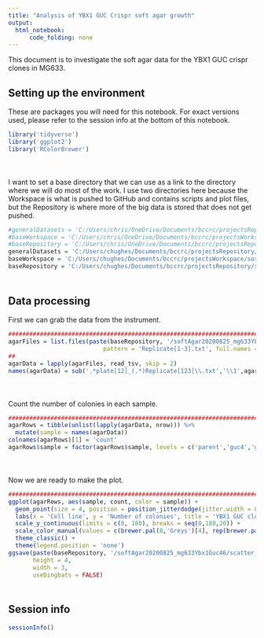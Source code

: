 ```yaml
---
title: "Analysis of YBX1 GUC Crispr soft agar growth"
output:
  html_notebook:
      code_folding: none
---
```


This document is to investigate the soft agar data for the YBX1 GUC crispr clones in MG633. 

## Setting up the environment

These are packages you will need for this notebook. For exact versions used, please refer to the session info at the bottom of this notebook.

```r
library('tidyverse')
library('ggplot2')
library('RColorBrewer')
```

<div style="margin-bottom:50px;"></div>

I want to set a base directory that we can use as a link to the directory where we will do most of the work. I use two directories here because the Workspace is what is pushed to GitHub and contains scripts and plot files, but the Repository is where more of the big data is stored that does not get pushed.

```r
#generalDatasets = 'C:/Users/chris/OneDrive/Documents/bccrc/projectsRepository/generalDatasets'
#baseWorkspace = 'C:/Users/chris/OneDrive/Documents/bccrc/projectsWorkspace/sorensenLab/relatedToYbx1'
#baseRepository = 'C:/Users/chris/OneDrive/Documents/bccrc/projectsRepository/sorensenLab/relatedToYbx1'
generalDatasets = 'C:/Users/chughes/Documents/bccrc/projectsRepository/generalDatasets'
baseWorkspace = 'C:/Users/chughes/Documents/bccrc/projectsWorkspace/sorensenLab/relatedToYbx1'
baseRepository = 'C:/Users/chughes/Documents/bccrc/projectsRepository/sorensenLab/relatedToYbx1'
```

<div style="margin-bottom:50px;"></div>

## Data processing

First we can grab the data from the instrument.

```r
##########################################################################################
agarFiles = list.files(paste(baseRepository, '/softAgar20200825_mg633Ybx1Guc46/', sep = ''),
                           pattern = 'Replicate[1-3].txt', full.names = TRUE)
##
agarData = lapply(agarFiles, read_tsv, skip = 2)
names(agarData) = sub('.*plate[12]_(.*)Replicate[123]\\.txt','\\1',agarFiles)
```

<div style="margin-bottom:50px;"></div>

Count the number of colonies in each sample. 

```r
##########################################################################################
agarRows = tibble(unlist(lapply(agarData, nrow))) %>%
  mutate(sample = names(agarData))
colnames(agarRows)[1] = 'count'
agarRows$sample = factor(agarRows$sample, levels = c('parent','guc4','guc6'))
```

<div style="margin-bottom:50px;"></div>

Now we are ready to make the plot.

```r
##########################################################################################
ggplot(agarRows, aes(sample, count, color = sample)) +
  geom_point(size = 4, position = position_jitterdodge(jitter.width = 0.25), alpha = 0.5) +
  labs(x = 'Cell line', y = 'Number of colonies', title = 'YBX1 GUC clone colony formation') +
  scale_y_continuous(limits = c(0, 180), breaks = seq(0,180,20)) +
  scale_color_manual(values = c(brewer.pal(8,'Greys')[4], rep(brewer.pal(8,'RdBu')[1],2))) +
  theme_classic() +
  theme(legend.position = 'none')
ggsave(paste(baseRepository, '/softAgar20200825_mg633Ybx1Guc46/scatter_mg633Ybx1GucColonyFormation.pdf', sep = ''),
       height = 4,
       width = 3,
       useDingbats = FALSE)
```

<div style="margin-bottom:50px;"></div>

## Session info

```r
sessionInfo()
```
